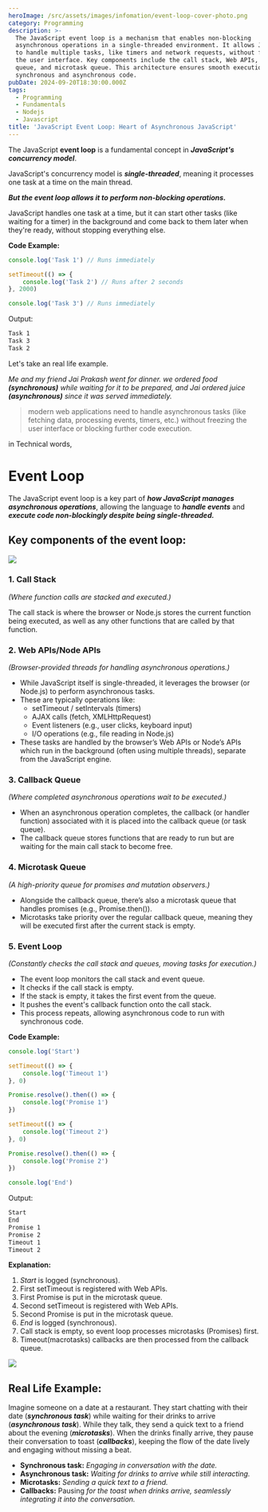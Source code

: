 ```yaml
---
heroImage: /src/assets/images/infomation/event-loop-cover-photo.png
category: Programming
description: >-
  The JavaScript event loop is a mechanism that enables non-blocking
  asynchronous operations in a single-threaded environment. It allows JavaScript
  to handle multiple tasks, like timers and network requests, without freezing
  the user interface. Key components include the call stack, Web APIs, callback
  queue, and microtask queue. This architecture ensures smooth execution of both
  synchronous and asynchronous code.
pubDate: 2024-09-20T18:30:00.000Z
tags:
  - Programming
  - Fundamentals
  - Nodejs
  - Javascript
title: 'JavaScript Event Loop: Heart of Asynchronous JavaScript'
---
```


The JavaScript **event loop** is a fundamental concept in **_JavaScript's concurrency model_**.

JavaScript's concurrency model is **_single-threaded_**, meaning it processes one task at a time on the main thread.

**_But the event loop allows it to perform non-blocking operations._**

JavaScript handles one task at a time, but it can start other tasks (like waiting for a timer) in the background and come back to them later when they're ready, without stopping everything else.

**Code Example:**

```javascript
console.log('Task 1') // Runs immediately

setTimeout(() => {
	console.log('Task 2') // Runs after 2 seconds
}, 2000)

console.log('Task 3') // Runs immediately
```

Output:

```markdown
Task 1
Task 3
Task 2
```

Let's take an real life example.

_Me and my friend Jai Prakash went for dinner. we ordered food **(synchronous)** while waiting for it to be prepared, and Jai ordered juice **(asynchronous)** since it was served immediately._

> modern web applications need to handle asynchronous tasks (like fetching data, processing events, timers, etc.) without freezing the user interface or blocking further code execution.

in Technical words,

# Event Loop

The JavaScript event loop is a key part of **_how JavaScript manages asynchronous operations_**, allowing the language to **_handle events_** and **_execute code non-blockingly despite being single-threaded._**

## Key components of the event loop:

![](../../assets/images/infomation/event-loop.png)

### 1. Call Stack

_(Where function calls are stacked and executed.)_

The call stack is where the browser or Node.js stores the current function being executed, as well as any other functions that are called by that function.

### 2. Web APIs/Node APIs

_(Browser-provided threads for handling asynchronous operations.)_

- While JavaScript itself is single-threaded, it leverages the browser (or Node.js) to perform asynchronous tasks.
- These are typically operations like:
  - setTimeout / setIntervals (timers)
  - AJAX calls (fetch, XMLHttpRequest)
  - Event listeners (e.g., user clicks, keyboard input)
  - I/O operations (e.g., file reading in Node.js)
- These tasks are handled by the browser’s Web APIs or Node’s APIs which run in the background (often using multiple threads), separate from the JavaScript engine.

### 3. Callback Queue

_(Where completed asynchronous operations wait to be executed.)_

- When an asynchronous operation completes, the callback (or handler function) associated with it is placed into the callback queue (or task queue).
- The callback queue stores functions that are ready to run but are waiting for the main call stack to become free.

### 4. Microtask Queue

_(A high-priority queue for promises and mutation observers.)_

- Alongside the callback queue, there’s also a microtask queue that handles promises (e.g., Promise.then()).
- Microtasks take priority over the regular callback queue, meaning they will be executed first after the current stack is empty.

### 5. Event Loop

_(Constantly checks the call stack and queues, moving tasks for execution.)_

- The event loop monitors the call stack and event queue.
- It checks if the call stack is empty.
- If the stack is empty, it takes the first event from the queue.
- It pushes the event's callback function onto the call stack.
- This process repeats, allowing asynchronous code to run with synchronous code.

**Code Example:**

```javascript
console.log('Start')

setTimeout(() => {
	console.log('Timeout 1')
}, 0)

Promise.resolve().then(() => {
	console.log('Promise 1')
})

setTimeout(() => {
	console.log('Timeout 2')
}, 0)

Promise.resolve().then(() => {
	console.log('Promise 2')
})

console.log('End')
```

Output:

```markdown
Start
End
Promise 1
Promise 2
Timeout 1
Timeout 2
```

**Explanation:**

1. _Start_ is logged (synchronous).
2. First setTimeout is registered with Web APIs.
3. First Promise is put in the microtask queue.
4. Second setTimeout is registered with Web APIs.
5. Second Promise is put in the microtask queue.
6. _End_ is logged (synchronous).
7. Call stack is empty, so event loop processes microtasks (Promises) first.
8. Timeout(macrotasks) callbacks are then processed from the callback queue.

![](../../assets/images/infomation/FPbF0P6XsAQFMvh.gif)

## Real Life Example:

Imagine someone on a date at a restaurant. They start chatting with their date (**_synchronous task_**) while waiting for their drinks to arrive (**_asynchronous task_**). While they talk, they send a quick text to a friend about the evening (**_microtasks_**). When the drinks finally arrive, they pause their conversation to toast (**_callbacks_**), keeping the flow of the date lively and engaging without missing a beat.

- **Synchronous task:** _Engaging in conversation with the date._
- **Asynchronous task:** _Waiting for drinks to arrive while still interacting._
- **Microtasks:** _Sending a quick text to a friend._
- **Callbacks:** Pausing _for the toast when drinks arrive, seamlessly integrating it into the conversation._
